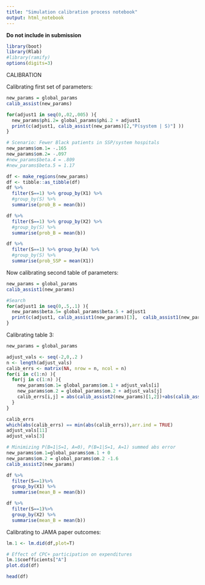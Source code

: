 ```yaml
---
title: "Simulation calibration process notebook"
output: html_notebook
---
```


**Do not include in submission**

```r
library(boot)
library(Rlab)
#library(ramify)
options(digits=3)
```

CALIBRATION

Calibrating first set of parameters:

```r
new_params = global_params
calib_assist(new_params)

for(adjust1 in seq(0,.02,.005) ){
  new_params$phi.2= global_params$phi.2 + adjust1
  print(c(adjust1, calib_assist(new_params)[2,"P(system | S)"] ))
}
```


```r
# Scenario: Fewer Black patients in SSP/system hospitals
new_params$om.1= -.165
new_params$om.2= -.097
#new_params$beta.4 = .809
#new_params$beta.5 = 1.17

df <- make_regions(new_params)
df <- tibble::as_tibble(df)
df %>% 
  filter(S==1) %>% group_by(X1) %>% 
  #group_by(S) %>%
  summarise(prob_B = mean(b))

df %>% 
  filter(S==1) %>% group_by(X2) %>% 
  #group_by(S) %>%
  summarise(prob_B = mean(b))

df %>% 
  filter(S==1) %>% group_by(A) %>% 
  #group_by(S) %>%
  summarise(prob_SSP = mean(X1))

```

Now calibrating second table of parameters: 

```r
new_params = global_params
calib_assist1(new_params)

#Search
for(adjust1 in seq(0,.5,.1) ){
  new_params$beta.5= global_params$beta.5 + adjust1
  print(c(adjust1, calib_assist1(new_params)[3],  calib_assist1(new_params)[4]))
}

```

Calibrating table 3: 

```r
new_params = global_params

adjust_vals <- seq(-2,0,.2 )
n <- length(adjust_vals)
calib_errs <- matrix(NA, nrow = n, ncol = n)
for(i in c(1:n) ){
  for(j in c(1:n) ){
    new_params$om.1= global_params$om.1 + adjust_vals[i]
    new_params$om.2 = global_params$om.2 + adjust_vals[j]
    calib_errs[i,j] = abs(calib_assist2(new_params)[1,2])+abs(calib_assist2(new_params)[2,2])
  }
}

calib_errs
which(abs(calib_errs) == min(abs(calib_errs)),arr.ind = TRUE)
adjust_vals[11]
adjust_vals[3]

# Minimizing P(B=1|S=1, A=0), P(B=1|S=1, A=1) summed abs error
new_params$om.1=global_params$om.1 + 0
new_params$om.2 = global_params$om.2 -1.6
calib_assist2(new_params)

```

```r
df %>% 
  filter(S==1)%>%
  group_by(X1) %>% 
  summarise(mean_B = mean(b))

df %>% 
  filter(S==1)%>%
  group_by(X2) %>% 
  summarise(mean_B = mean(b))
```

Calibrating to JAMA paper outcomes: 

```r
lm.1 <- lm.did(df,plot=T)

# Effect of CPC+ participation on expenditures
lm.1$coefficients["A"]
plot.did(df)

head(df)

```

